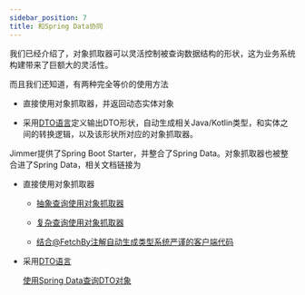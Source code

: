 ```yaml
---
sidebar_position: 7
title: 和Spring Data协同
---
```


我们已经介绍了，对象抓取器可以灵活控制被查询数据结构的形状，这为业务系统构建带来了巨额大的灵活性。

而且我们还知道，有两种完全等价的使用方法

-   直接使用对象抓取器，并返回动态实体对象

-   采用[DTO语言](../../object/view/dto-language)定义输出DTO形状，自动生成相关Java/Kotlin类型，和实体之间的转换逻辑，以及该形状所对应的对象抓取器。

Jimmer提供了Spring Boot Starter，并整合了Spring Data。对象抓取器也被整合进了Spring Data，相关文档链接为

-   直接使用对象抓取器

    - [抽象查询使用对象抓取器](../../spring/repository/abstract#对象抓取器)

    - [复杂查询使用对象抓取器](../../spring/repository/default#对象抓取器)

    - [结合@FetchBy注解自动生成类型系统严谨的客户端代码](../../spring/client/api)

-   采用[DTO语言](../../object/view/dto-language)

    [使用Spring Data查询DTO对象](../../spring/repository/dto)